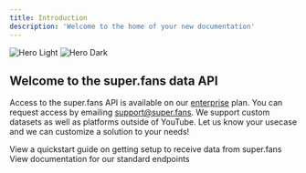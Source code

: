 ```yaml
---
title: Introduction
description: 'Welcome to the home of your new documentation'
---
```


<img
  className="block dark:hidden"
  src="/images/hero-light.svg"
  alt="Hero Light"
/>
<img
  className="hidden dark:block"
  src="/logo/super-logo-full-white.png"
  alt="Hero Dark"
/>

## Welcome to the super.fans data API

Access to the super.fans API is available on our <a href="">enterprise</a> plan.  You can request access by emailing support@super.fans.  We support custom datasets as well as platforms outside of YouTube.  Let us know your usecase and we can customize a solution to your needs!

<CardGroup cols={2}>
  <Card
    title="Getting Started"
    icon="pen-to-square"
    href="https://mintlify.com/docs/quickstart"
  >
    View a quickstart guide on getting setup to receive data from super.fans
  </Card>
  <Card
    title="API Reference"
    icon="code"
    href="https://mintlify.com/docs/development"
  >
    View documentation for our standard endpoints
  </Card>
</CardGroup>
